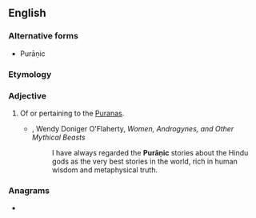 ==English==

===Alternative forms===
* Purāṇic

===Etymology===
{{suffix|en|Purana|ic}}

===Adjective===
{{en-adj}}

# Of or pertaining to the [[Purana]]s.
#* {{rfdate|en}}, Wendy Doniger O'Flaherty, ''Women, Androgynes, and Other Mythical Beasts''
#*: I have always regarded the '''Purāṇic''' stories about the Hindu gods as the very best stories in the world, rich in human wisdom and metaphysical truth.

===Anagrams===
* {{anagrams|en|a=acinpru|cuprian}}